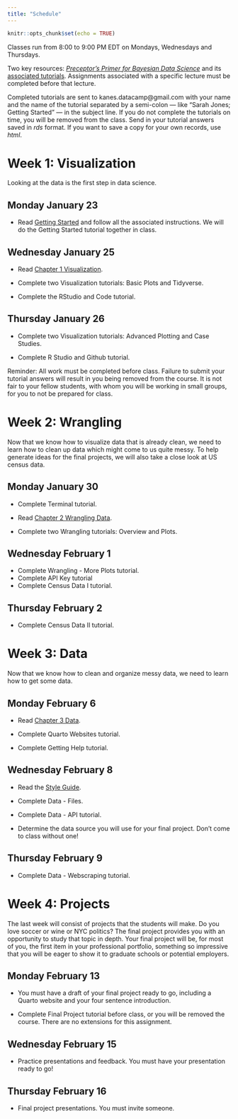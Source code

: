```yaml
---
title: "Schedule"
---
```


```r
knitr::opts_chunk$set(echo = TRUE)
```

Classes run from 8:00 to 9:00 PM EDT on Mondays, Wednesdays and Thursdays.

Two key resources: [*Preceptor's Primer for Bayesian Data Science*](https://ppbds.github.io/primer/) and its [associated tutorials](https://ppbds.github.io/primer.tutorials/). Assignments associated with a specific lecture must be completed before that lecture.

Completed tutorials are sent to kanes.datacamp@gmail.com with your name and the name of the tutorial separated by a semi-colon  --- like "Sarah Jones; Getting Started" --- in the subject line. If you do not complete the tutorials on time, you will be removed from the class. Send in your tutorial answers saved in *rds* format. If you want to save a copy for your own records, use *html*. 

# Week 1: Visualization

Looking at the data is the first step in data science.

## Monday January 23

* Read [Getting Started](https://ppbds.github.io/primer/getting-started.html) and follow all the associated instructions. We will do the Getting Started tutorial together in class.

## Wednesday January 25

* Read [Chapter 1 Visualization](https://ppbds.github.io/primer/visualization.html). 

* Complete two Visualization tutorials: Basic Plots and Tidyverse.

* Complete the RStudio and Code tutorial.

## Thursday January 26

* Complete two Visualization tutorials: Advanced Plotting and Case Studies.

* Complete R Studio and Github tutorial.

Reminder: All work must be completed before class. Failure to submit your tutorial answers will result in you being removed from the course. It is not fair to your fellow students, with whom you will be working in small groups, for you to not be prepared for class.

# Week 2: Wrangling

Now that we know how to visualize data that is already clean, we need to learn how to clean up data which might come to us quite messy. To help generate ideas for the final projects, we will also take a close look at US census data.

## Monday January 30

* Complete Terminal tutorial.

* Read [Chapter 2 Wrangling Data](https://ppbds.github.io/primer/wrangling.html). 

* Complete two Wrangling tutorials: Overview and Plots.

## Wednesday February 1

* Complete Wrangling - More Plots tutorial.
* Complete API Key tutorial
* Complete Census Data I tutorial.

## Thursday February 2

* Complete Census Data II tutorial.


# Week 3: Data

Now that we know how to clean and organize messy data, we need to learn how to get some data.

## Monday February 6

* Read [Chapter 3 Data](https://ppbds.github.io/primer/data.html). 

* Complete Quarto Websites tutorial.

* Complete Getting Help tutorial.


## Wednesday February 8

* Read the [Style Guide](https://ppbds.github.io/primer/tools.html#style-guide). 

* Complete Data - Files.

* Complete Data - API tutorial.

* Determine the data source you will use for your final project. Don't come to class without one!


## Thursday February 9

* Complete Data - Webscraping tutorial.


# Week 4: Projects

The last week will consist of projects that the students will make. Do you love soccer or wine or NYC politics? The final project provides you with an opportunity to study that topic in depth. Your final project will be, for most of you, the first item in your professional portfolio, something so impressive that you will be eager to show it to graduate schools or potential employers.


## Monday February 13

* You must have a draft of your final project ready to go, including a Quarto website and your four sentence introduction. 

* Complete Final Project tutorial before class, or you will be removed the course. There are no extensions for this assignment.

## Wednesday February 15

* Practice presentations and feedback. You must have your presentation ready to go! 

## Thursday February 16

* Final project presentations. You must invite someone.




